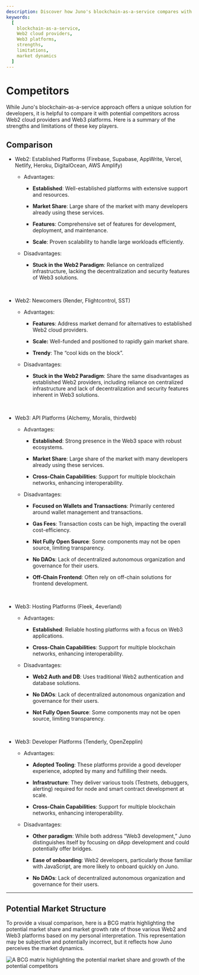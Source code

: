 ```yaml
---
description: Discover how Juno's blockchain-as-a-service compares with top Web2 cloud providers and Web3 platforms. Explore strengths, limitations, and market dynamics.
keywords:
  [
    blockchain-as-a-service,
    Web2 cloud providers,
    Web3 platforms,
    strengths,
    limitations,
    market dynamics
  ]
---
```


# Competitors

While Juno's blockchain-as-a-service approach offers a unique solution for developers, it is helpful to compare it with potential competitors across Web2 cloud providers and Web3 platforms. Here is a summary of the strengths and limitations of these key players.

## Comparison

- Web2: Established Platforms (Firebase, Supabase, AppWrite, Vercel, Netlify, Heroku, DigitalOcean, AWS Amplify)
  - Advantages:
    - **Established**: Well-established platforms with extensive support and resources.

    - **Market Share**: Large share of the market with many developers already using these services.

    - **Features**: Comprehensive set of features for development, deployment, and maintenance.

    - **Scale**: Proven scalability to handle large workloads efficiently.

  - Disadvantages:
    - **Stuck in the Web2 Paradigm**: Reliance on centralized infrastructure, lacking the decentralization and security features of Web3 solutions.

<br />

- Web2: Newcomers (Render, Flightcontrol, SST)
  - Advantages:
    - **Features**: Address market demand for alternatives to established Web2 cloud providers.

    - **Scale:** Well-funded and positioned to rapidly gain market share.

    - **Trendy**: The “cool kids on the block”.

  - Disadvantages:
    - **Stuck in the Web2 Paradigm**: Share the same disadvantages as established Web2 providers, including reliance on centralized infrastructure and lack of decentralization and security features inherent in Web3 solutions.

<br />

- Web3: API Platforms (Alchemy, Moralis, thirdweb)
  - Advantages:
    - **Established**: Strong presence in the Web3 space with robust ecosystems.

    - **Market Share**: Large share of the market with many developers already using these services.

    - **Cross-Chain Capabilities**: Support for multiple blockchain networks, enhancing interoperability.

  - Disadvantages:
    - **Focused on Wallets and Transactions**: Primarily centered around wallet management and transactions.

    - **Gas Fees**: Transaction costs can be high, impacting the overall cost-efficiency.

    - **Not Fully Open Source**: Some components may not be open source, limiting transparency.

    - **No DAOs**: Lack of decentralized autonomous organization and governance for their users.

    - **Off-Chain Frontend**: Often rely on off-chain solutions for frontend development.

<br />

- Web3: Hosting Platforms (Fleek, 4everland)
  - Advantages:
    - **Established**: Reliable hosting platforms with a focus on Web3 applications.

    - **Cross-Chain Capabilities**: Support for multiple blockchain networks, enhancing interoperability.

  - Disadvantages:
    - **Web2 Auth and DB**: Uses traditional Web2 authentication and database solutions.

    - **No DAOs**: Lack of decentralized autonomous organization and governance for their users.

    - **Not Fully Open Source**: Some components may not be open source, limiting transparency.

<br />

- Web3: Developer Platforms (Tenderly, OpenZepplin)
  - Advantages:
    - **Adopted Tooling**: These platforms provide a good developer experience, adopted by many and fulfilling their needs.

    - **Infrastructure**: They deliver various tools (Testnets, debuggers, alerting) required for node and smart contract development at scale.

    - **Cross-Chain Capabilities**: Support for multiple blockchain networks, enhancing interoperability.

  - Disadvantages:
    - **Other paradigm**: While both address “Web3 development,” Juno distinguishes itself by focusing on dApp development and could potentially offer bridges.

    - **Ease of onboarding**: Web2 developers, particularly those familiar with JavaScript, are more likely to onboard quickly on Juno.

    - **No DAOs**: Lack of decentralized autonomous organization and governance for their users.

---

## Potential Market Structure

To provide a visual comparison, here is a BCG matrix highlighting the potential market share and market growth rate of those various Web2 and Web3 platforms based on my personal interpretation. This representation may be subjective and potentially incorrect, but it reflects how Juno perceives the market dynamics.

![A BCG matrix highlighting the potential market share and growth of the potential competitors](../img/bcg.webp)
